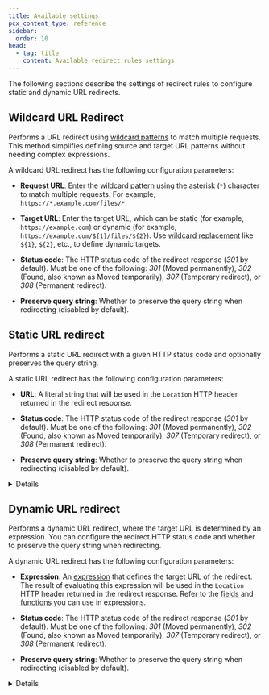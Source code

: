```yaml
---
title: Available settings
pcx_content_type: reference
sidebar:
  order: 10
head:
  - tag: title
    content: Available redirect rules settings
---
```



The following sections describe the settings of redirect rules to configure static and dynamic URL redirects.

## Wildcard URL Redirect

Performs a URL redirect using [wildcard patterns](/ruleset-engine/rules-language/operators/#wildcard-matching) to match multiple requests. This method simplifies defining source and target URL patterns without needing complex expressions.

A wildcard URL redirect has the following configuration parameters:

- **Request URL**: Enter the [wildcard pattern](/ruleset-engine/rules-language/operators/#wildcard-matching) using the asterisk (`*`) character to match multiple requests. For example, `https://*.example.com/files/*`.

- **Target URL**: Enter the target URL, which can be static (for example, `https://example.com`) or dynamic (for example, `https://example.com/${1}/files/${2}`). Use [wildcard replacement](/ruleset-engine/rules-language/functions/#wildcard_replace) like `${1}`, `${2}`, etc., to define dynamic targets.

- **Status code**: The HTTP status code of the redirect response (_301_ by default). Must be one of the following: _301_ (Moved permanently), _302_ (Found, also known as Moved temporarily), _307_ (Temporary redirect), or _308_ (Permanent redirect).

- **Preserve query string**: Whether to preserve the query string when redirecting (disabled by default).

## Static URL redirect

Performs a static URL redirect with a given HTTP status code and optionally preserves the query string.

A static URL redirect has the following configuration parameters:

- **URL**: A literal string that will be used in the `Location` HTTP header returned in the redirect response.

- **Status code**: The HTTP status code of the redirect response (_301_ by default). Must be one of the following: _301_ (Moved permanently), _302_ (Found, also known as Moved temporarily), _307_ (Temporary redirect), or _308_ (Permanent redirect).

- **Preserve query string**: Whether to preserve the query string when redirecting (disabled by default).

<Details header="API information">

The full syntax of the `"action_parameters"` field for a redirect rule performing a static URL redirect is the following:

```json
"action_parameters": {
  "from_value": {
    "target_url": {
      "value": "<STATIC_URL_VALUE>"
    },
    "status_code": <STATUS_CODE>,
    "preserve_query_string": <BOOLEAN_VALUE>
  }
}
```

The only required parameter is `<STATIC_URL_VALUE>`.

<Render file="url-forwarding/optional-parameters" />

</Details>

## Dynamic URL redirect

Performs a dynamic URL redirect, where the target URL is determined by an expression. You can configure the redirect HTTP status code and whether to preserve the query string when redirecting.

A dynamic URL redirect has the following configuration parameters:

- **Expression**: An [expression](/ruleset-engine/rules-language/expressions/) that defines the target URL of the redirect. The result of evaluating this expression will be used in the `Location` HTTP header returned in the redirect response. Refer to the [fields](/ruleset-engine/rules-language/fields/) and [functions](/ruleset-engine/rules-language/functions/) you can use in expressions.

- **Status code**: The HTTP status code of the redirect response (_301_ by default). Must be one of the following: _301_ (Moved permanently), _302_ (Found, also known as Moved temporarily), _307_ (Temporary redirect), or _308_ (Permanent redirect).

- **Preserve query string**: Whether to preserve the query string when redirecting (disabled by default).

<Details header="API information">

The full syntax of the `"action_parameters"` field for a redirect rule performing a dynamic URL redirect is the following:

```json
"action_parameters": {
  "from_value": {
    "target_url": {
      "expression": "<DYNAMIC_URL_EXPRESSION>"
    },
    "status_code": <STATUS_CODE>,
    "preserve_query_string": <BOOLEAN_VALUE>
  }
}
```

The only required parameter is `<DYNAMIC_URL_EXPRESSION>`.

<Render file="url-forwarding/optional-parameters" />

</Details>
